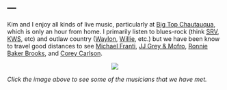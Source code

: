 ---
---

Kim and I enjoy all kinds of live music, particularly at [Big Top Chautauqua](https://www.bigtop.org/), which is only an hour from home. I primarily listen to blues-rock (think [SRV](https://www.srvofficial.com/), [KWS](https://kennywayneshepherd.net/), etc) and outlaw country ([Waylon](https://en.wikipedia.org/wiki/Waylon_Jennings), [Willie](https://willienelson.com/), etc.) but we have been know to travel good distances to see [Michael Franti](https://michaelfranti.com/), [JJ Grey & Mofro](https://www.jjgrey.com/), [Ronnie Baker Brooks](https://ronniebakerbrooks.com/), and [Corey Carlson](https://www.facebook.com/people/Corey-Carlson/100063657092922/).

<center>
<a href='https://photos.app.goo.gl/CtBjcauPoZYs2WRw7'><img src='../zresources/img/RBBWBB_Legends_11Jan04_0.jpg'/></a>
</center>

*Click the image above to see some of the musicians that we have met.*
